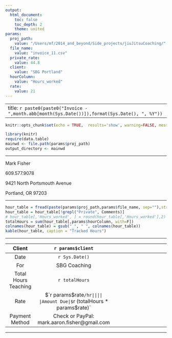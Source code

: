 ```yaml
---
output:
  html_document:
    toc: false
    toc_depth: 2
    theme: united
params:
  proj_path:
    value: "/Users/mf/2014_and_beyond/Side_projects/jiuJitsuCoaching/"
  file_name:
    value: "invoice_11.csv"
  private_rate:
    value: 44.8
  client:
    value: "SBG Portland"
  hourColumn:
    value: "Hours_worked"
  rate:
    value: 21
---
```


---
title: `r paste0(paste0("Invoice - ",month.abb[month(Sys.Date())]),format(Sys.Date(), ", %Y"))`
---

```r
knitr::opts_chunk$set(echo = TRUE,  results='show', warning=FALSE, message=FALSE, cache=FALSE, comment=NA)
```

```r
library(knitr)
require(data.table)
mainwd <- file.path(params$proj_path)
output_directory <- mainwd
```

---

Mark Fisher

609.577.9078

9421 North Portsmouth Avenue

Portland, OR 97203

---

```r
hour_table = fread(paste(params$proj_path,params$file_name, sep=""),stringsAsFactors=F)
hour_table = hour_table[!grepl("Private", Comments)]
# hour_table[,'Hours_worked', ] = round(hour_table[,'Hours_worked'],2)
totalHours = sum(hour_table[,params$hourColumn, with=F])
colnames(hour_table) = gsub("_", " ", colnames(hour_table))
kable(hour_table, caption = "Tracked Hours")
```


---

|Client|`r params$client`||||
|:---:|:---:|:---:|:---:|:---:|
|Date|`r Sys.Date()`||||
|For|SBG Coaching||||
|Total Hours Teaching|`r totalHours`||||
|Rate|$`r params$rate`/hr||||
|Amount Due|$`r (totalHours * params$rate)`||||
|Payment Method|Check or PayPal: mark.aaron.fisher@gmail.com||||

---


